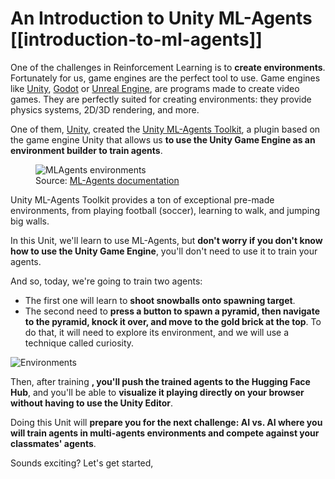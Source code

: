 # An Introduction to Unity ML-Agents [[introduction-to-ml-agents]]

One of the challenges in Reinforcement Learning is to **create environments**. Fortunately for us, game engines are the perfect tool to use.
Game engines like [Unity](https://unity.com/), [Godot](https://godotengine.org/) or [Unreal Engine](https://www.unrealengine.com/), are programs made to create video games. They are perfectly suited
for creating environments: they provide physics systems, 2D/3D rendering, and more.


One of them, [Unity](https://unity.com/), created the [Unity ML-Agents Toolkit](https://github.com/Unity-Technologies/ml-agents), a plugin based on the game engine Unity that allows us **to use the Unity Game Engine as an environment builder to train agents**.

<figure>
<img src="https://huggingface.co/datasets/huggingface-deep-rl-course/course-images/resolve/main/en/unit5/example-envs.png" alt="MLAgents environments"/>
<figcaption>Source: <a href="https://github.com/Unity-Technologies/ml-agents">ML-Agents documentation</a></figcaption>
</figure>

Unity ML-Agents Toolkit provides a ton of exceptional pre-made environments, from playing football (soccer), learning to walk, and jumping big walls.

In this Unit, we'll learn to use ML-Agents, but **don't worry if you don't know how to use the Unity Game Engine**, you'll don't need to use it to train your agents.

And so, today, we're going to train two agents:
- The first one will learn to **shoot snowballs onto spawning target**.
- The second need to **press a button to spawn a pyramid, then navigate to the pyramid, knock it over, and move to the gold brick at the top**. To do that, it will need to explore its environment, and we will use a technique called curiosity.

<img src="https://huggingface.co/datasets/huggingface-deep-rl-course/course-images/resolve/main/en/unit7/envs.png" alt="Environments" />

Then, after training **, you'll push the trained agents to the Hugging Face Hub**, and you'll be able to **visualize it playing directly on your browser without having to use the Unity Editor**.

Doing this Unit will **prepare you for the next challenge: AI vs. AI where you will train agents in multi-agents environments and compete against your classmates' agents**.

Sounds exciting? Let's get started,
